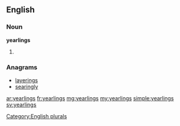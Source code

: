 ==English==

===Noun===
'''yearlings'''

# {{plural of|[[yearling]]}}

===Anagrams===
* [[layerings#English|layerings]]
* [[searingly#English|searingly]]

[[Category:English plurals]]

[[ar:yearlings]]
[[fr:yearlings]]
[[mg:yearlings]]
[[my:yearlings]]
[[simple:yearlings]]
[[sv:yearlings]]